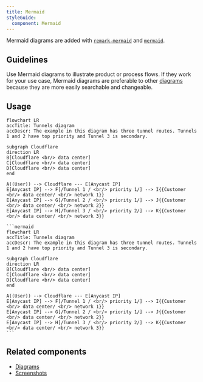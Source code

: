 ```yaml
---
title: Mermaid
styleGuide:
  component: Mermaid
---
```


Mermaid diagrams are added with [`remark-mermaid`](https://github.com/remcohaszing/rehype-mermaid/) and [`mermaid`](https://www.npmjs.com/package/mermaid).

## Guidelines

Use Mermaid diagrams to illustrate product or process flows. If they work for your use case, Mermaid diagrams are preferable to other [diagrams](/style-guide/documentation-content-strategy/component-attributes/diagrams/) because they are more easily searchable and changeable.

## Usage

```mermaid
flowchart LR
accTitle: Tunnels diagram
accDescr: The example in this diagram has three tunnel routes. Tunnels 1 and 2 have top priority and Tunnel 3 is secondary.

subgraph Cloudflare
direction LR
B[Cloudflare <br/> data center]
C[Cloudflare <br/> data center]
D[Cloudflare <br/> data center]
end

A((User)) --> Cloudflare --- E[Anycast IP]
E[Anycast IP] --> F[/Tunnel 1 / <br/> priority 1/] --> I{{Customer <br/> data center/ <br/> network 1}}
E[Anycast IP] --> G[/Tunnel 2 / <br/> priority 1/] --> J{{Customer <br/> data center/ <br/> network 2}}
E[Anycast IP] --> H[/Tunnel 3 / <br/> priority 2/] --> K{{Customer <br/> data center/ <br/> network 3}}
```

````
```mermaid
flowchart LR
accTitle: Tunnels diagram
accDescr: The example in this diagram has three tunnel routes. Tunnels 1 and 2 have top priority and Tunnel 3 is secondary.

subgraph Cloudflare
direction LR
B[Cloudflare <br/> data center]
C[Cloudflare <br/> data center]
D[Cloudflare <br/> data center]
end

A((User)) --> Cloudflare --- E[Anycast IP]
E[Anycast IP] --> F[/Tunnel 1 / <br/> priority 1/] --> I{{Customer <br/> data center/ <br/> network 1}}
E[Anycast IP] --> G[/Tunnel 2 / <br/> priority 1/] --> J{{Customer <br/> data center/ <br/> network 2}}
E[Anycast IP] --> H[/Tunnel 3 / <br/> priority 2/] --> K{{Customer <br/> data center/ <br/> network 3}}
```
````

## Related components

- [Diagrams](/style-guide/documentation-content-strategy/component-attributes/diagrams/)
- [Screenshots](/style-guide/documentation-content-strategy/component-attributes/screenshots/)
